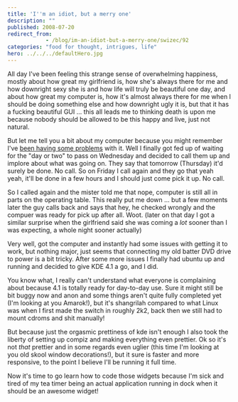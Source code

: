 ```yaml
---
title: 'I''m an idiot, but a merry one'
description: ""
published: 2008-07-20
redirect_from: 
            - /blog/im-an-idiot-but-a-merry-one/swizec/92
categories: "food for thought, intrigues, life"
hero: ../../../defaultHero.jpg
---
```

All day I've been feeling this strange sense of overwhelming happiness, mostly about how great my girlfriend is, how she's always there for me and how downright sexy she is and how life will truly be beautiful one day, and about how great my computer is, how it's almost always there for me when I should be doing something else and how downright ugly it is, but that it has a fucking beautiful GUI ... this all leads me to thinking death is upon me because nobody should be allowed to be this happy and live, just not natural.

But let me tell you a bit about my computer because you might remember I've [been having some problems](http://swizec.com/index.php/mode=news/id=336) with it. Well I finally got fed up of waiting for the "day or two" to pass on Wednesday and decided to call them up and implore about what was going on. They say that tomorrow (Thursday) it'd surely be done. No call. So on Friday I call again and they go that yeah yeah, it'll be done in a few hours and I should just come pick it up. No call.

So I called again and the mister told me that nope, computer is still all in parts on the operating table. This really put me down ... but a few moments later the guy calls back and says that hey, he checked wrongly and the compuer was ready for pick up after all. Woot. (later on that day I got a similar surprise when the girlfriend said she was coming a _lot_ sooner than I was expecting, a whole night sooner actually)

Very well, got the computer and instantly had some issues with getting it to work, but nothing major, just seems that connecting my old batter DVD drive to power is a bit tricky. After some more issues I finally had ubuntu up and running and decided to give KDE 4.1 a go, and I did.

You know what, I really can't understand what everyone is complaining about because 4.1 is totally ready for day-to-day use. Sure it might still be bit buggy now and anon and some things aren't quite fully completed yet (I'm looking at you Amarok!), but it's shangrilah compared to what Linux was when I first made the switch in roughly 2k2, back then we still had to mount cdroms and shit manually!

But because just the orgasmic prettiness of kde isn't enough I also took the liberty of setting up compiz and making everything even prettier. Ok so it's not _that_ prettier and in some regards even uglier (this time I'm looking at you old skool window decorations!), but it sure is faster and more responsive, to the point I believe I'll be running it full time.

Now it's time to go learn how to code those widgets because I'm sick and tired of my tea timer being an actual application running in dock when it should be an awesome widget!